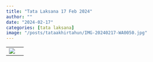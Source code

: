 ```yaml
---
title: "Tata Laksana 17 Feb 2024"
author: ""
date: "2024-02-17"
categories: [tata laksana]
image: "/posts/tataakhirtahun/IMG-20240217-WA0050.jpg"
---
```


|                              |     |
|------------------------------|-----|
| ![](IMG-20240217-WA0050.jpg) |     |
